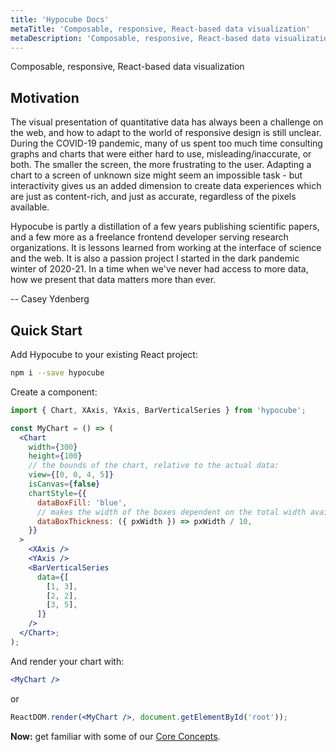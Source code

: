 ```yaml
---
title: 'Hypocube Docs'
metaTitle: 'Composable, responsive, React-based data visualization'
metaDescription: 'Composable, responsive, React-based data visualization'
---
```



Composable, responsive, React-based data visualization

<HomepageDemoContainer />

## Motivation

The visual presentation of quantitative data has always been a challenge on the web, and how to adapt to the world of responsive design is still unclear. During the COVID-19 pandemic, many of us spent too much time consulting graphs and charts that were either hard to use, misleading/inaccurate, or both. The smaller the screen, the more frustrating to the user.
Adapting a chart to a screen of unknown size might seem an impossible task - but interactivity gives us an added dimension to create data experiences which are just as content-rich, and just as accurate, regardless of the pixels available.

Hypocube is partly a distillation of a few years publishing scientific papers, and a few more as a freelance frontend developer serving research organizations. It is lessons learned from working at the interface of science and the web. It is also a passion project I started in the dark pandemic winter of 2020-21. In a time when we've never had access to more data, how we present that data matters more than ever.

-- Casey Ydenberg

## Quick Start

Add Hypocube to your existing React project:

```bash
npm i --save hypocube
```

Create a component:

```jsx
import { Chart, XAxis, YAxis, BarVerticalSeries } from 'hypocube';

const MyChart = () => (
  <Chart
    width={300}
    height={100}
    // the bounds of the chart, relative to the actual data:
    view={[0, 0, 4, 5]}
    isCanvas={false}
    chartStyle={{
      dataBoxFill: 'blue',
      // makes the width of the boxes dependent on the total width available:
      dataBoxThickness: ({ pxWidth }) => pxWidth / 10,
    }}
  >
    <XAxis />
    <YAxis />
    <BarVerticalSeries
      data={[
        [1, 3],
        [2, 2],
        [3, 5],
      ]}
    />
  </Chart>;
);
```

And render your chart with:

```jsx
<MyChart />
```

or

```jsx
ReactDOM.render(<MyChart />, document.getElementById('root'));
```

**Now:** get familiar with some of our [Core Concepts](./core-concepts).
